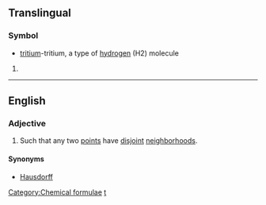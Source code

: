{{also|T2}}
==Translingual==

===Symbol===
* {{inorganic compound}} [[tritium]]-tritium, a type of [[hydrogen]] (H2) molecule
{{infl|mul|symbol}}

# {{defn|lang=mul}}

[[Category:Chemical formulae]]

----

==English==

===Adjective===
{{en-adj|-}}

# {{topology|of a [[topological space]]}} Such that any two [[point]]s have [[disjoint]] [[neighborhood]]s.

====Synonyms====
* [[Hausdorff]]

[[Category:English terms spelled with ₂|t]]